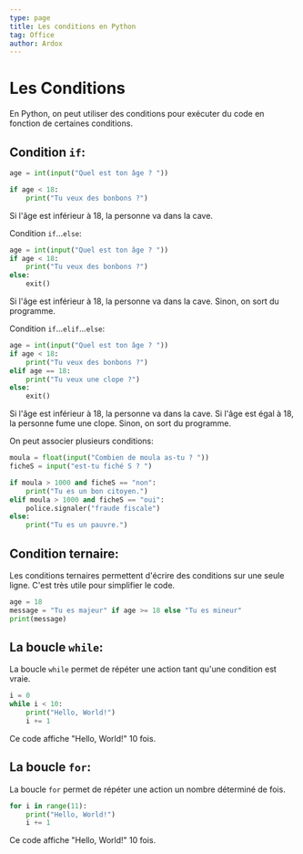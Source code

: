 ```yaml
---
type: page
title: Les conditions en Python
tag: Office
author: Ardox
---
```


# Les Conditions

En Python, on peut utiliser des conditions pour exécuter du code en fonction de certaines conditions.

## Condition `if`:

```python
age = int(input("Quel est ton âge ? "))

if age < 18:
    print("Tu veux des bonbons ?")
```
Si l'âge est inférieur à 18, la personne va dans la cave.

Condition `if`...`else`:

```python
age = int(input("Quel est ton âge ? "))
if age < 18:
    print("Tu veux des bonbons ?")
else:
    exit()
```
Si l'âge est inférieur à 18, la personne va dans la cave. Sinon, on sort du programme.

Condition `if`...`elif`...`else`:

```python
age = int(input("Quel est ton âge ? "))
if age < 18:
    print("Tu veux des bonbons ?")
elif age == 18:
    print("Tu veux une clope ?")
else:
    exit()
```
Si l'âge est inférieur à 18, la personne va dans la cave. Si l'âge est égal à 18, la personne fume une clope. Sinon, on sort du programme.

On peut associer plusieurs conditions:

```python
moula = float(input("Combien de moula as-tu ? "))
ficheS = input("est-tu fiché S ? ")

if moula > 1000 and ficheS == "non":
    print("Tu es un bon citoyen.")
elif moula > 1000 and ficheS == "oui":
    police.signaler("fraude fiscale")
else:
    print("Tu es un pauvre.")
```

## Condition ternaire:
Les conditions ternaires permettent d'écrire des conditions sur une seule ligne. C'est très utile pour simplifier le code.
```python
age = 18
message = "Tu es majeur" if age >= 18 else "Tu es mineur"
print(message)
```

## La boucle `while`:
La boucle `while` permet de répéter une action tant qu'une condition est vraie.
```python
i = 0
while i < 10:
    print("Hello, World!")
    i += 1
```
Ce code affiche "Hello, World!" 10 fois.

## La boucle `for`:
La boucle `for` permet de répéter une action un nombre déterminé de fois.
```Python
for i in range(11):
    print("Hello, World!")
    i += 1
```
Ce code affiche "Hello, World!" 10 fois.

